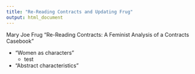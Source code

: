 ```yaml
---
title: "Re-Reading Contracts and Updating Frug"
output: html_document
---
```


Mary Joe Frug "Re-Reading Contracts: A Feminist Analysis of a Contracts Casebook" 

- "Women as characters"
    - test 
- "Abstract characteristics" 